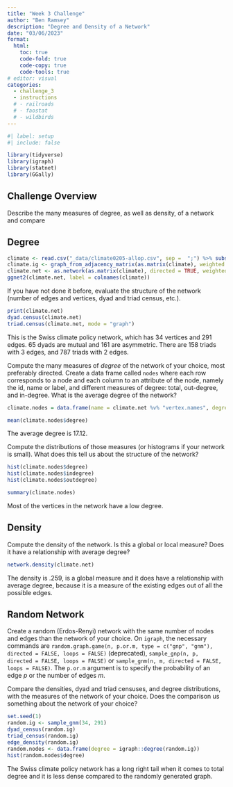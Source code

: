 ```yaml
---
title: "Week 3 Challenge"
author: "Ben Ramsey"
description: "Degree and Density of a Network"
date: "03/06/2023"
format:
  html:
    toc: true
    code-fold: true
    code-copy: true
    code-tools: true
# editor: visual
categories: 
  - challenge_3
  - instructions
  # - railroads
  # - faostat
  # - wildbirds
---
```


```r
#| label: setup
#| include: false

library(tidyverse)
library(igraph)
library(statnet)
library(GGally)
```

## Challenge Overview

Describe the many measures of degree, as well as density, of a network and compare 

## Degree

```r
climate <- read.csv("_data/climate0205-allop.csv", sep =  ";") %>% subset(select = -c(X))
climate.ig <- graph_from_adjacency_matrix(as.matrix(climate), weighted = TRUE, mode = "directed", add.rownames = TRUE)
climate.net <- as.network(as.matrix(climate), directed = TRUE, weighted = TRUE)
ggnet2(climate.net, label = colnames(climate))
```

If you have not done it before, evaluate the structure of the network (number of edges and vertices, dyad and triad census, etc.).

```r
print(climate.net)
dyad.census(climate.net)
triad.census(climate.net, mode = "graph")
```
This is the Swiss climate policy network, which has 34 vertices and 291 edges. 65 dyads are mutual and 161 are asymmetric. There are 158 triads with 3 edges, and 787 triads with 2 edges. 

Compute the many measures of _degree_ of the network of your choice, most preferably directed. Create a data frame called `nodes` where each row corresponds to a node and each column to an attribute of the node, namely the id, name or label, and different measures of degree: total, out-degree, and in-degree. What is the average degree of the network?

```r
climate.nodes = data.frame(name = climate.net %v% "vertex.names", degree = degree(climate.net), indegree = degree(climate.net, cmode = "indegree"), outdegree = degree(climate.net, cmode = "outdegree"))

mean(climate.nodes$degree)
```
The average degree is 17.12. 

Compute the distributions of those measures (or histograms if your network is small). What does this tell us about the structure of the network?

```r
hist(climate.nodes$degree)
hist(climate.nodes$indegree)
hist(climate.nodes$outdegree)

summary(climate.nodes)
```
Most of the vertices in the network have a low degree. 

## Density

Compute the density of the network. Is this a global or local measure? Does it have a relationship with average degree?

```r
network.density(climate.net)
```
The density is .259, is a global measure and it does have a relationship with average degree, because it is a measure of the existing edges out of all the possible edges. 

## Random Network

Create a random (Erdos-Renyi) network with the same number of nodes and edges than the network of your choice. On `igraph`, the necessary commands are `random.graph.game(n, p.or.m, type = c("gnp", "gnm"), directed = FALSE, loops = FALSE)` (deprecated), `sample_gnp(n, p, directed = FALSE, loops = FALSE)` or `sample_gnm(n, m, directed = FALSE, loops = FALSE)`. The `p.or.m` argument is to specify the probability of an edge $p$ or the number of edges $m$.
  
Compare the densities, dyad and triad censuses, and degree distributions, with the measures of the network of your choice. Does the comparison us something about the network of your choice? 


```r
set.seed(1)
random.ig <- sample_gnm(34, 291)
dyad_census(random.ig)
triad_census(random.ig)
edge_density(random.ig)
random.nodes <- data.frame(degree = igraph::degree(random.ig))
hist(random.nodes$degree)
```
The Swiss climate policy network has a long right tail when it comes to total degree and it is less dense compared to the randomly generated graph.  
